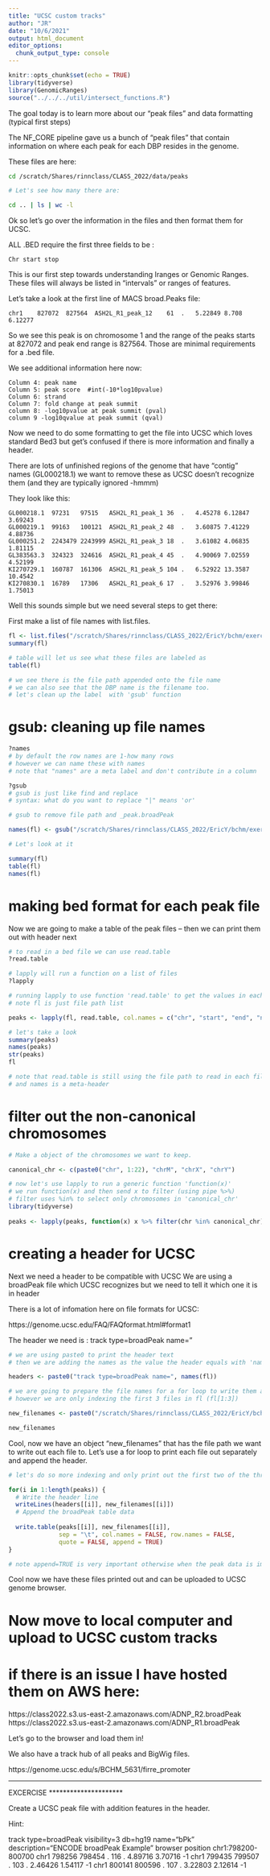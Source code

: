 ```yaml
---
title: "UCSC custom tracks"
author: "JR"
date: "10/6/2021"
output: html_document
editor_options: 
  chunk_output_type: console
---
```


```r
knitr::opts_chunk$set(echo = TRUE)
library(tidyverse)
library(GenomicRanges)
source("../../../util/intersect_functions.R")
```


The goal today is to learn more about our "peak files" and
data formatting (typical first steps)

The NF_CORE pipeline gave us a bunch of "peak files" that contain
information on where each peak for each DBP resides in the genome.

These files are here:

```bash

cd /scratch/Shares/rinnclass/CLASS_2022/data/peaks

# Let's see how many there are:

cd .. | ls | wc -l

```

Ok so let's go over the information in the files and then format them for UCSC.

ALL .BED require the first three fields to be :

```
Chr start stop
```

This is our first step towards understanding Iranges or Genomic Ranges. 
These files will always be listed in "intervals" or ranges of features.

Let's take a look at the first line of MACS broad.Peaks file:

```
chr1	827072	827564	ASH2L_R1_peak_12	61	.	5.22849	8.708	6.12277
```

So we see this peak is on chromosome 1 and the range of the peaks starts at 
827072 and peak end range is 827564. Those are minimal requirements for a .bed file.

We see additional information here now:

```
Column 4: peak name
Column 5: peak score  #int(-10*log10pvalue) 
Column 6: strand
Column 7: fold change at peak summit
column 8: -log10pvalue at peak summit (pval)
column 9 -log10qvalue at peak summit (qval)
```


Now we need to do some formatting to get the file into UCSC which loves standard Bed3
but get's confused if there is more information and finally a header.

There are lots of unfinished regions of the genome that have "contig" names (GL000218.1)
we want to remove these as UCSC doesn't recognize them (and they are typically ignored -hmmm)

They look like this:

```
GL000218.1	97231	97515	ASH2L_R1_peak_1	36	.	4.45278	6.12847	3.69243
GL000219.1	99163	100121	ASH2L_R1_peak_2	48	.	3.60875	7.41229	4.88736
GL000251.2	2243479	2243999	ASH2L_R1_peak_3	18	.	3.61082	4.06835	1.81115
GL383563.3	324323	324616	ASH2L_R1_peak_4	45	.	4.90069	7.02559	4.52199
KI270729.1	160787	161306	ASH2L_R1_peak_5	104	.	6.52922	13.3587	10.4542
KI270830.1	16789	17306	ASH2L_R1_peak_6	17	.	3.52976	3.99846	1.75013
```

Well this sounds simple but we need several steps to get there:

First make a list of file names with list.files. 
```r

fl <- list.files("/scratch/Shares/rinnclass/CLASS_2022/EricY/bchm/exercises/analysis/07_runchipseq/data/results/bwa/mergedLibrary/macs/broadPeak/broad_peak", full.names = T)
summary(fl)

# table will let us see what these files are labeled as
table(fl)

# we see there is the file path appended onto the file name
# we can also see that the DBP name is the filename too.
# let's clean up the label  with 'gsub' function

```


# gsub: cleaning up file names 
```R

?names
# by default the row names are 1-how many rows
# however we can name these with names
# note that "names" are a meta label and don't contribute in a column

?gsub
# gsub is just like find and replace 
# syntax: what do you want to replace "|" means 'or'

# gsub to remove file path and _peak.broadPeak

names(fl) <- gsub("/scratch/Shares/rinnclass/CLASS_2022/EricY/bchm/exercises/analysis/07_runchipseq/data/results/bwa/mergedLibrary/macs/broadPeak/broad_peak/|_peaks.broadPeak", "", fl)

# Let's look at it 

summary(fl)
table(fl)
names(fl)
```

# making bed format for each peak file
Now we are going to make a table of the peak files -- 
then we can print them out with header next
```R

# to read in a bed file we can use read.table
?read.table

# lapply will run a function on a list of files
?lapply

# running lapply to use function 'read.table' to get the values in each peak file 
# note fl is just file path list

peaks <- lapply(fl, read.table, col.names = c("chr", "start", "end", "name", "score", "strand", "signal_value", "pval", "qval"))

# let's take a look
summary(peaks)
names(peaks)
str(peaks)
fl

# note that read.table is still using the file path to read in each file 
# and names is a meta-header

```


# filter out the non-canonical chromosomes
```R

# Make a object of the chromosomes we want to keep.

canonical_chr <- c(paste0("chr", 1:22), "chrM", "chrX", "chrY")

# now let's use lapply to run a generic function 'function(x)'
# we run function(x) and then send x to filter (using pipe %>%)
# filter uses %in% to select only chromosomes in 'canonical_chr'
library(tidyverse)
  
peaks <- lapply(peaks, function(x) x %>% filter(chr %in% canonical_chr))


```

# creating a header for UCSC

Next we need a header to be compatible with UCSC 
We are using a broadPeak file which UCSC recognizes
but we need to tell it which one it is in header

There is a lot of infomation here on file formats for UCSC:

https://genome.ucsc.edu/FAQ/FAQformat.html#format1

The header we need is : track type=broadPeak name="
```R

# we are using paste0 to print the header text
# then we are adding the names as the value the header equals with 'names' function

headers <- paste0("track type=broadPeak name=", names(fl))

# we are going to prepare the file names for a for loop to write them all out.
# however we are only indexing the first 3 files in fl (fl[1:3])

new_filenames <- paste0("/scratch/Shares/rinnclass/CLASS_2022/EricY/bchm/exercises/analysis/07_runchipseq/data/results/bwa/mergedLibrary/macs/broadPeak/broad_peak/", names(fl), ".broadPeak")

new_filenames
```

Cool, now we have an object "new_filenames" that has 
the file path we want to write out each file to.
Let's use a for loop to print each file out separately and append the header.
```R
# let's do so more indexing and only print out the first two of the three files.

for(i in 1:length(peaks)) {
  # Write the header line
  writeLines(headers[[i]], new_filenames[[i]])
  # Append the broadPeak table data
  
  write.table(peaks[[i]], new_filenames[[i]],
              sep = "\t", col.names = FALSE, row.names = FALSE,
              quote = FALSE, append = TRUE)
}

# note append=TRUE is very important otherwise when the peak data is imported it will overwrite header
```

Cool now we have these files printed out and can be uploaded to UCSC genome browser.

# Now move to local computer and upload to UCSC custom tracks

# if there is an issue I have hosted them on AWS here:

https://class2022.s3.us-east-2.amazonaws.com/ADNP_R2.broadPeak
https://class2022.s3.us-east-2.amazonaws.com/ADNP_R1.broadPeak

Let's go to the browser and load them in!

We also have a track hub of all peaks and BigWig files.

https://genome.ucsc.edu/s/BCHM_5631/firre_promoter

*********************
EXCERCISE
*********************

Create a UCSC peak file with addition features in the header.

Hint:

track type=broadPeak visibility=3 db=hg19 name="bPk" description="ENCODE broadPeak Example"
browser position chr1:798200-800700
chr1     798256 798454 .       116      .       4.89716 3.70716 -1
chr1     799435 799507 .       103      .       2.46426 1.54117 -1
chr1     800141 800596 .       107      .       3.22803 2.12614 -1

